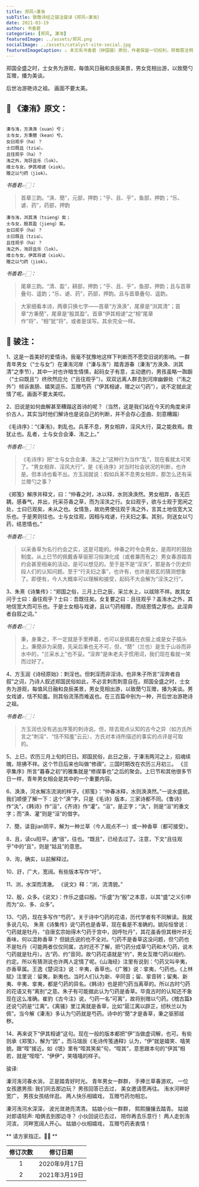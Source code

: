 ```yaml
---
title: 郑风∘溱洧
subTitle: 致敬诗经之骏注骏译《郑风∘溱洧》 
date: 2021-03-19 
author: 书香君
categories: [郑风, 溱洧]
featuredImage: ../assets/郑风.png
socialImage: ../assets/catalyst-site-social.jpg
featuredImageCaption: ⚠️️ 本文系书香君（钟国骏）原创，作者保留一切权利，转载需注明出处。
---
```


郑国全盛之时，士女务为游观，每值风日融和良辰美景，男女竞相出游，以致蕑勺互赠，播为美谈。

后世冶游艳诗之祖。
画面不要太美。

## 🌼 《溱洧》原文：
```

溱与洧，方涣涣（xuan）兮；
士与女，方秉蕑（kean）兮。
女曰观乎（ha）？
士曰既且（tzia）。
且往观乎（ha）？
洧之外，洵訏且乐（lok）。
维士与女，伊其相谑（xiok）。
赠之以勺药（jiok）。

```
*书香君👉🏻：* 

> 首章三韵。“涣、蕑”，元部，押韵；“乎、且、乎”，鱼部，押韵；“乐、谑、药”，药部，押韵

```
溱与洧，浏其清（tsieng）矣；
士与女，殷其盈（jieng）矣。
女曰观乎（ha）？
士曰既且（tzia）。
且往观乎（ha）？
洧之外，洵訏且乐（lok）。
维士与女，伊其将谑（xiok）。
赠之以勺药（jiok）。

```
*书香君👉🏻：* 

> 尾章三韵。“清、盈”，耕部，押韵；“乎、且、乎”，鱼部，押韵；且与首章叠句、遥韵；“乐、谑、药”，药部，押韵。且与首章叠句、遥韵。

> 大家细看本诗，两章只换七字——首章“方涣涣”，尾章是“浏其清”；首章“方秉蕑”，尾章是“殷其盈”。首章“伊其相谑”之“相”尾章作“将”，“相”犹“将”，或者是误写。其余完全一样。

## 🍁️ 骏注：

1、这是一首美好的爱情诗。我毫不犹豫地这样下判断而不愿受旧说的影响。一群青年男女（“士与女”）在溱洧河岸（“溱与洧”）踏青游春（溱洧“方涣涣、浏其清”之季节），其中一对也许暗生情愫，起码女子有意，主动邀约，男孩虽略一踟蹰（“士曰既且”）终欣然应允（“且往观乎”）。双双远离人群去到河岸幽僻处（“洧之外”）倾诉衷肠、嬉笑逗乐、互赠芍药（“伊其相谑，赠之以勺药”），说不定就此定情了呢。画面不要太美哎。

2、旧说是如何曲解甚至糟蹋这首诗的呢？（当然，这是我们站在今天的角度来评价古人，其实当时他们解诗也是说自己的判断，并不会存心歪曲、刻意糟蹋）

《毛诗序》：“《溱洧》，刺乱也。兵革不息，男女相弃，淫风大行，莫之能救焉。救犹止也。乱者，士与女合会溱、洧之上。”

*书香君👉🏻：* 

> 《毛诗序》把“士与女合会溱、洧之上”这种行为当作“乱”，现在看就太可笑了。“男女相弃、淫风大行”，是《毛诗序》对当时社会状况的判断，也许是。但本诗也看不出。方玉润就说：假如兵革不息男女相弃，那怎么还有采兰赠勺之事？

《郑笺》解序并释文，曰：“仲春之时，冰以释，水则涣涣然。男女相弃，各无匹耦，感春气，并出，托采芬香之草，而为淫泆之行。女曰观乎，欲与士观于宽闲之处，士曰已观矣，未从之也。女情急，故劝男使往观于洧之外，言其土地信宽大又乐也。于是男则往也。士与女往观，因相与戏谑，行夫妇之事。其别，则送女以勺药，结恩情也。”

*书香君👉🏻：* 

> 以采香草为名行约会之实，这是可能的。仲春之时令会男女，是周时的鼓励制度。从上巳节的佩戴香草驱邪习俗演化成（或者兼而有之）男女春游踏青约会甚至相亲的活动，是可以想见的。至于是不是“淫泆”，那是各个历史阶段人们的认知问题。至于“行夫妇之事”，也许有，也许是郑玄的猜测想象了。即便有，今人大概率可以理解和接受，起码不大会解为“淫泆之行”。

3、朱熹《诗集传》：“郑国之俗，三月上巳之辰，采兰水上，以祓除不祥。故其女问于士曰：盍往观乎？士曰：吾既往矣。女复要之曰：且往观乎？盖洧水之外，其地信宽大而可乐也。于是士女相与戏谑，且以勺药相赠，而结恩情之厚也。此淫奔者自叙之词。”

*书香君👉🏻：* 

> 秉，身秉之，不一定就是手里捧着，也可以是佩戴在衣服上或是女子插头上。秉蕑非为采蕑，先采后秉也无不可，但，“蕑”（兰也）是生于山谷而非水中的，“兰采水上”也不妥。“淫奔”是朱老夫子惯用词，我们现在看就一笑而过好了。

4、方玉润《诗经原始》：刺淫也。但刺淫而非淫诗。也非朱子所言“淫奔者自叙”之词，乃诗人叙述郑国民俗如此，不必言刺而刺意自在。郑国全盛之时，士女务为游观，每值风日融和良辰美景，男女竞相出游，以致蕑勺互赠，播为美谈。男女戏谑，恬不知羞。则其俗流荡而难返也。在三百篇中别为一种，开后世冶游艳诗之祖。

*书香君👉🏻：* 

> 方玉润也没有逃出序笺的刺诗说。但，除去观点认知的古今之异（如方氏所言之“刺淫”、“恬不知羞”云云），方氏对本诗所描述的事实的点评是可取的。

5、上巳，农历三月上旬的巳日。郑国民俗，此日之辰，于溱洧两河之上，招魂续魄，除拂不祥。这个节日后来也叫做“修禊”。三国时期改在农历三月初三。
《兰亭集序》所言“暮春之初”的雅集就是“修禊事也”之后的聚会。上巳节和其他很多节日一样，青年男女相会是其中的一个重要内容。

6、涣涣，河水解冻流淌的样子。《郑笺》：“仲春冰释，水则涣涣然。”一说水盛貌。
我们顺便了解一下：这个“涣”字，只是《毛诗》版本，三家诗都不同。《鲁诗》作“汍”，《韩诗》作“洹”，《齐诗》作“灌”。“洹”，是正字；“汍”，则是“洹”的重文字；而“涣、灌”则是“洹”的借字。

7、蕑，读音jian阴平，解为一种兰草（今人观点不一）或一种香草（都可接受）。

8、且，读cu阳平。通“徂”，往也。“既且”，已经去过了。注意，下文“且往观乎”中的“且”，则是“姑且”的意思。

9、洵，确实，以前解释过。

10、訏，广大，宽阔。有些版本写作“吁”。

11、浏，水深而清澈。
《说文》释：“浏，流清貌。”

12、殷，众多。《说文》：作乐之盛曰殷。“乐盛”为“殷”之本意，以其“盛”之义引申而为“众、多、众多”。

13、勺药，现在多写作“芍药”。关于诗中勺药的花语，历代学者有不同解读。我就多说几句。
朱熹《诗集传》说勺药也是香草，现在看是不准确的。姚际恒曾说：勺药就是牡丹，“自唐玄宗始得木勺药于宫中，因呼牡丹”，其花虽香但其根叶并无香味，何以混称香草？
但姚氏说的也不全对。勺药不是香草这没问题，但勺药也不是牡丹（可能两者仅仅同属，古时还不了解，把勺药分成草勺药和木勺药，说木勺药就是牡丹）。古“药、约”音同，故勺药花语就是“约”，男女互赠勺药以相约、约定。所以有猜测说也许两人定情了呢。《山海经》注里有说到：勺药又叫辛夷，亦香草属。王逸《楚词注》说：辛夷，香草也。《广雅》说：挛夷，勺药也。《上林赋》注里说：留夷，新夷也。当时人们认为新、辛同音；留、挛音转；留夷、新夷、辛夷、挛夷，都是勺药的异名。《韩诗》也是把勺药当离草的。所以古时勺药的花语又有“离别”之意。朱子有可能据此认为勺药是香草。毕竟古时的认知还不象现在这么准确。崔豹《古今注》说，勺药一名“可离”，故将别赠以勺药。《稽古篇》还说勺药是“江离”。《离骚》里江离就是香草，比如“扈江离以辟芷，纫秋兰以为佩”。当今解《溱洧》多认为勺药就是芍药。诗中的“蕑”才是香草，秉之驱邪祓秽。

14、再来说下“伊其相谑”这句。现在一般的版本都把“伊”当做虚词解，也可。有些则承《郑笺》，解为“因” 。而马瑞辰《毛诗传笺通释》认为，“伊”就是嬉笑、嘻笑貌。跟“咥”接近。如《氓》里有“咥其笑矣”句，“咥其”，意思跟本句的“伊其”相若，就是“咥咥”、“伊伊”，笑嘻嘻的样子。

骏译:

溱河洧河春水淌，
正是踏青好时光。
青年男女一群群，
手捧兰草春游欢。
一位女孩邀男孩:
我们同去那边玩？
男孩回答已去过，
美女邀请愿再往。
洧水河畔好宽广，
男孩女孩结伴逛。
两人快乐相嬉戏，
互赠芍药勿相忘。

溱河洧河水深深，
波光潋滟亮清清。
姑娘小伙一群群，
熙熙攘攘去踏青。
姑娘对郎语轻声:
咱俩去到那边寻？
小伙回说已去过，
陪你再去乐意行！
两人走到洧河滨，
河畔宽阔人开心。
姑娘小伙相嬉戏，
互赠芍药表衷情！

** 请方家指正。🙏🏻 **

| 修订次数      | 修订日期 | 
|   :----: |    :----:   | 
| 1    | 2020年9月17日       | 
| 2    | 2021年3月19日       | 
